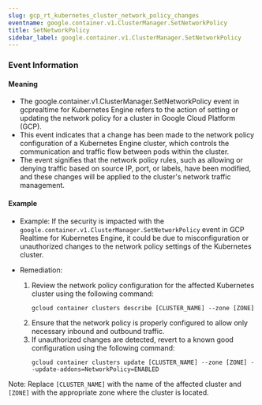 ```yaml
--- 
slug: gcp_rt_kubernetes_cluster_network_policy_changes
eventname: google.container.v1.ClusterManager.SetNetworkPolicy
title: SetNetworkPolicy
sidebar_label: google.container.v1.ClusterManager.SetNetworkPolicy
---
```

                       


### Event Information

#### Meaning

- The google.container.v1.ClusterManager.SetNetworkPolicy event in gcprealtime for Kubernetes Engine refers to the action of setting or updating the network policy for a cluster in Google Cloud Platform (GCP).
- This event indicates that a change has been made to the network policy configuration of a Kubernetes Engine cluster, which controls the communication and traffic flow between pods within the cluster.
- The event signifies that the network policy rules, such as allowing or denying traffic based on source IP, port, or labels, have been modified, and these changes will be applied to the cluster's network traffic management.

#### Example

- Example: If the security is impacted with the `google.container.v1.ClusterManager.SetNetworkPolicy` event in GCP Realtime for Kubernetes Engine, it could be due to misconfiguration or unauthorized changes to the network policy settings of the Kubernetes cluster.

- Remediation:
  1. Review the network policy configuration for the affected Kubernetes cluster using the following command:
     ```
     gcloud container clusters describe [CLUSTER_NAME] --zone [ZONE]
     ```
  2. Ensure that the network policy is properly configured to allow only necessary inbound and outbound traffic.
  3. If unauthorized changes are detected, revert to a known good configuration using the following command:
     ```
     gcloud container clusters update [CLUSTER_NAME] --zone [ZONE] --update-addons=NetworkPolicy=ENABLED
     ```

Note: Replace `[CLUSTER_NAME]` with the name of the affected cluster and `[ZONE]` with the appropriate zone where the cluster is located.

 